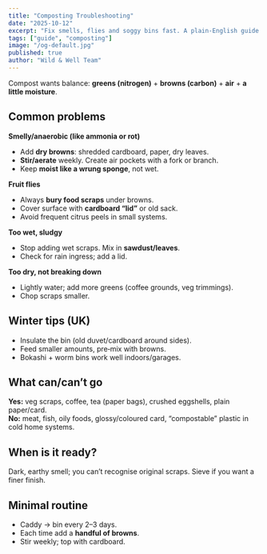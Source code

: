 ```yaml
---
title: "Composting Troubleshooting"
date: "2025-10-12"
excerpt: "Fix smells, flies and soggy bins fast. A plain‑English guide to balance greens, browns, air and moisture."
tags: ["guide", "composting"]
image: "/og-default.jpg"
published: true
author: "Wild & Well Team"
---
```


Compost wants balance: **greens (nitrogen)** + **browns (carbon)** + **air** + **a little moisture**.

## Common problems
**Smelly/anaerobic (like ammonia or rot)**  
- Add **dry browns**: shredded cardboard, paper, dry leaves.  
- **Stir/aerate** weekly. Create air pockets with a fork or branch.  
- Keep **moist like a wrung sponge**, not wet.

**Fruit flies**  
- Always **bury food scraps** under browns.  
- Cover surface with **cardboard “lid”** or old sack.  
- Avoid frequent citrus peels in small systems.

**Too wet, sludgy**  
- Stop adding wet scraps. Mix in **sawdust/leaves**.  
- Check for rain ingress; add a lid.

**Too dry, not breaking down**  
- Lightly water; add more greens (coffee grounds, veg trimmings).  
- Chop scraps smaller.

## Winter tips (UK)
- Insulate the bin (old duvet/cardboard around sides).  
- Feed smaller amounts, pre‑mix with browns.  
- Bokashi + worm bins work well indoors/garages.

## What can/can’t go
**Yes:** veg scraps, coffee, tea (paper bags), crushed eggshells, plain paper/card.  
**No:** meat, fish, oily foods, glossy/coloured card, “compostable” plastic in cold home systems.

## When is it ready?
Dark, earthy smell; you can’t recognise original scraps. Sieve if you want a finer finish.

## Minimal routine
- Caddy → bin every 2–3 days.  
- Each time add a **handful of browns**.  
- Stir weekly; top with cardboard.
